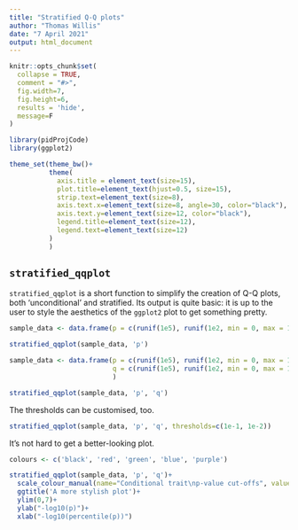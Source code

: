 ```yaml
---
title: "Stratified Q-Q plots"
author: "Thomas Willis"
date: "7 April 2021"
output: html_document
---
```


```r
knitr::opts_chunk$set(
  collapse = TRUE,
  comment = "#>",
  fig.width=7,
  fig.height=6,
  results = 'hide',
  message=F
)
```

```r
library(pidProjCode)
library(ggplot2)

theme_set(theme_bw()+
          theme(
            axis.title = element_text(size=15),
            plot.title=element_text(hjust=0.5, size=15),
            strip.text=element_text(size=8),
            axis.text.x=element_text(size=8, angle=30, color="black"),
            axis.text.y=element_text(size=12, color="black"),
            legend.title=element_text(size=12),
            legend.text=element_text(size=12)
          )
          )

```

## `stratified_qqplot` 

`stratified_qqplot` is a short function to simplify the creation of Q-Q plots, both 'unconditional' and stratified. Its output is quite basic: it is up to the user to style the aesthetics of the `ggplot2` plot to get something pretty.

```r
sample_data <- data.frame(p = c(runif(1e5), runif(1e2, min = 0, max = 1e-4)))

stratified_qqplot(sample_data, 'p')
```
```r
sample_data <- data.frame(p = c(runif(1e5), runif(1e2, min = 0, max = 1e-4)),
                          q = c(runif(1e5), runif(1e2, min = 0, max = 1e-4))
                          )

stratified_qqplot(sample_data, 'p', 'q')
```

The thresholds can be customised, too.

```r
stratified_qqplot(sample_data, 'p', 'q', thresholds=c(1e-1, 1e-2))
```

It's not hard to get a better-looking plot.

```r
colours <- c('black', 'red', 'green', 'blue', 'purple')

stratified_qqplot(sample_data, 'p', 'q')+
  scale_colour_manual(name="Conditional trait\np-value cut-offs", values=colours)+
  ggtitle('A more stylish plot')+
  ylim(0,7)+
  ylab("-log10(p)")+
  xlab("-log10(percentile(p))")
```